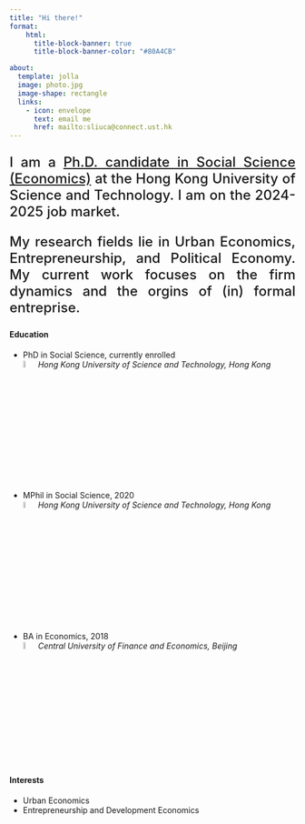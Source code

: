 ```yaml
---
title: "Hi there!"
format: 
    html: 
      title-block-banner: true
      title-block-banner-color: "#80A4CB"

about:
  template: jolla
  image: photo.jpg
  image-shape: rectangle
  links: 
    - icon: envelope
      text: email me
      href: mailto:sliuca@connect.ust.hk
---
```


:::{style="text-align:justify; font-weight:500; font-size: 1.5rem" }

I am a [Ph.D. candidate in Social Science (Economics)](https://sosc.hkust.edu.hk/node/94) at the Hong Kong University of Science and Technology. I am on the 2024-2025 job market.

My research fields lie in Urban Economics, Entrepreneurship, and Political Economy. My current work focuses on the firm dynamics and the orgins of (in) formal entreprise. 
:::

::: grid
::: {.g-col-12 .g-col-md-8 style="text-align: left;"}
#### Education

-   PhD in Social Science, currently enrolled\
    ![](university.png){width="5.5%"}*Hong Kong University of Science and Technology, Hong Kong*\
-   MPhil in Social Science, 2020\
    ![](university.png){width="5.5%"}*Hong Kong University of Science and Technology, Hong Kong*\

-   BA in Economics, 2018\
    ![](university.png){width="5.5%"}*Central University of Finance and Economics, Beijing*\
:::

::: {.g-col-12 .g-col-md-4 style="text-align: left;"}
#### Interests

-   Urban Economics
-   Entrepreneurship and Development Economics
:::
:::
